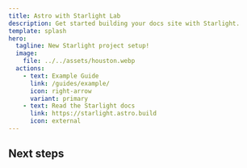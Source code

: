 ```yaml
---
title: Astro with Starlight Lab
description: Get started building your docs site with Starlight.
template: splash
hero:
  tagline: New Starlight project setup!
  image:
    file: ../../assets/houston.webp
  actions:
    - text: Example Guide
      link: /guides/example/
      icon: right-arrow
      variant: primary
    - text: Read the Starlight docs
      link: https://starlight.astro.build
      icon: external
---
```



## Next steps

<CardGrid>
	<LinkCard
		title="Guides"
		description="See the guides"
		href="/guides/example/"
	/>
	<LinkCard
		title="Reference"
		description="See the reference"
		href="/reference/example"
	/>
</CardGrid>
